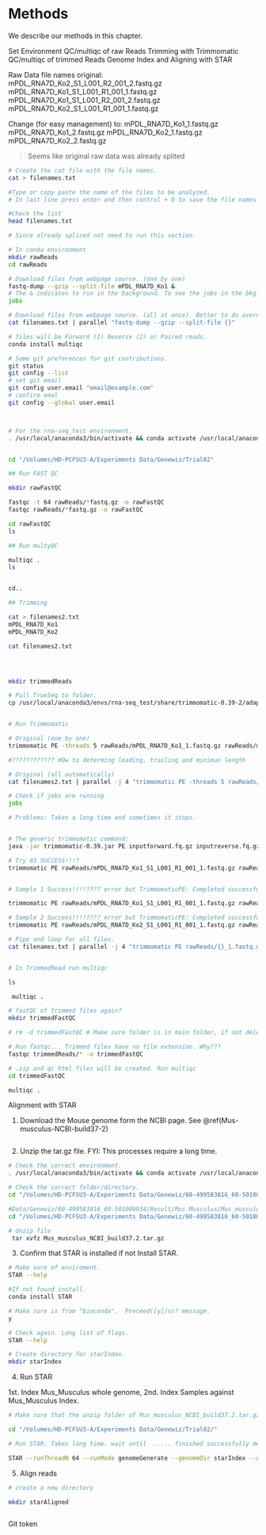 # Methods

We describe our methods in this chapter.

Set Environment
QC/multiqc of raw Reads
Trimming with Trimmomatic
QC/multiqc of trimmed Reads
Genome Index and Aligning with STAR

Raw Data file names original:   
mPDL_RNA7D_Ko2_S1_L001_R2_001_2.fastq.gz
mPDL_RNA7D_Ko1_S1_L001_R1_001_1.fastq.gz
mPDL_RNA7D_Ko1_S1_L001_R2_001_2.fastq.gz
mPDL_RNA7D_Ko2_S1_L001_R1_001_1.fastq.gz

Change (for easy management) to: 
mPDL_RNA7D_Ko1_1.fastq.gz
mPDL_RNA7D_Ko1_2.fastq.gz
mPDL_RNA7D_Ko2_1.fastq.gz
mPDL_RNA7D_Ko2_2.fastq.gz

> Seems like original raw data was already splited

```bash
# Create the cat file with the file names.
cat > filenames.txt

#Type or copy paste the name of the files to be analyzed.
# In last line press enter and then control + D to save the file names in the cat file. 

#Check the list
head filenames.txt

# Since already spliced not need to run this section. 

# In conda environment
mkdir rawReads
cd rawReads

# Download files from webpage source. (one by one)
fastq-dump --gzip --split-file mPDL_RNA7D_Ko1 &
# The & indicates to run in the background. To see the jobs in the bkg.
jobs

# Download files from webpage source. (all at once). Better to do overnight.
cat filenames.txt | parallel "fastq-dump --gzip --split-file {}"

# files will be Forward (1) Reverse (2) or Paired reads. 
conda install multiqc

```



```bash
# Some git preferences for git contributions.  
git status
git config --list
# set git email
git config user.email "email@example.com"
# confirm emal
git config --global user.email



# For the rna-seq_test environment. 
. /usr/local/anaconda3/bin/activate && conda activate /usr/local/anaconda3/envs/rna-seq_test


cd "/Volumes/HD-PCFSU3-A/Experiments Data/Genewiz/Trial02"

## Run FAST QC

mkdir rawFastQC 

fastqc -t 64 rawReads/*fastq.gz -o rawFastQC
fastqc rawReads/*fastq.gz -o rawFastQC

cd rawFastQC
ls

## Run multyQC

multiqc .
ls 


cd..

## Trimming 

cat > filenames2.txt
mPDL_RNA7D_Ko1
mPDL_RNA7D_Ko2

cat filenames2.txt




mkdir trimmedReads

# Pull TrueSeq to folder. 
cp /usr/local/anaconda3/envs/rna-seq_test/share/trimmomatic-0.39-2/adapters/TruSeq3-PE-2.fa .


# Run Trimmomatic 

# Original (one by one)
trimmomatic PE -threads 5 rawReads/mPDL_RNA7D_Ko1_1.fastq.gz rawReads/mPDL_RNA7D_Ko1_2.fastq.gz -baseout trimmedReads/mPDL_RNA7D_Ko1 ILLUMINACLIP:truSeq-PE-2.fa:2:30:10:2:keepBothReads LEADING:3 TRAILING:3 MINLEN:36 2> trimmedReads/mPDL_RNA7D_Ko1trimming.log

#???????????? HOw to determing leading, trailing and minimun length

# Original (all automatically)
cat filenames2.txt | parallel -j 4 "trimmomatic PE -threads 5 rawReads/{}_1.fastq.gz rawReads/{}_2.fastq.gz -baseout trimmedReads/{} ILLUMINACLIP:truSeq-PE-2.fa:2:30:10:2:keepBothReads LEADING:3 TRAILING:3 MINLEN:36 2> trimmedReads/{}trimming.log"

# Check if jobs are running
jobs

# Problems: Takes a long time and sometimes it stops. 


# The generic trimmomatic command:
java -jar trimmomatic-0.39.jar PE inputforward.fq.gz inputreverse.fq.gz outputforwardpaired.fq.gz outputforwardunpaired.fq.gz outputreversepaired.fq.gz outputreverseunpaired.fq.gz ILLUMINACLIP:TruSeq3-PE.fa:2:30:10:2:keepBothReads LEADING:3 TRAILING:3 MINLEN:36

# Try 03 SUCCESS!!!?
trimmomatic PE rawReads/mPDL_RNA7D_Ko1_S1_L001_R1_001_1.fastq.gz rawReads/mPDL_RNA7D_Ko1_S1_L001_R2_001_2.fastq.gz -baseout trimmedReads/mPDL_RNA7D_Ko1_S1_L001 ILLUMINACLIP:TruSeq3-PE-2.fa:2:30:10:2:keepBothReads LEADING:3 TRAILING:3 MINLEN:36 2> trimmedReads/mPDL_RNA7D_Ko1_S1_L001trimming.log


# Sample 1 Success!!!!???? error but TrimmomaticPE: Completed successfully message.  # error in TruSeq3-PE.fa (No such file or directory)... Change to TruSeq3-PE-2.fa (not tested yet)

trimmomatic PE rawReads/mPDL_RNA7D_Ko1_S1_L001_R1_001_1.fastq.gz rawReads/mPDL_RNA7D_Ko1_S1_L001_R2_001_2.fastq.gz -baseout trimmedReads/mPDL_RNA7D_Ko1_S1_L001_R1_001 ILLUMINACLIP:TruSeq3-PE-2.fa:2:30:10:2:keepBothReads LEADING:3 TRAILING:3 MINLEN:36 2> trimmedReads/mPDL_RNA7D_Ko1_S1_L001trimming.log

# Sample 2 Success!!!!???? error but TrimmomaticPE: Completed successfully message.  # error in TruSeq3-PE.fa (No such file or directory)... Change to TruSeq3-PE-2.fa (not tested yet)
trimmomatic PE rawReads/mPDL_RNA7D_Ko2_S1_L001_R1_001_1.fastq.gz rawReads/mPDL_RNA7D_Ko2_S1_L001_R2_001_2.fastq.gz -baseout trimmedReads/mPDL_RNA7D_Ko2_S1_L001_R2_001 ILLUMINACLIP:TruSeq3-PE-2.fa:2:30:10:2:keepBothReads LEADING:3 TRAILING:3 MINLEN:36 2> trimmedReads/mPDL_RNA7D_Ko2_S1_L001trimming.log

# Pipe and loop for all files.
cat filenames.txt | parallel -j 4 "trimmomatic PE rawReads/{}_1.fastq.gz rawReads/{}_2.fastq.gz -baseout trimmedReads/{} ILLUMINACLIP:TruSeq3-PE-2.fa:2:30:10:2keepBothReads LEADING:3 TRAILING:3 MINLEN:36 2> trimmedReads/{}trimming.log" #Not successful. 


# In TrimmedRead run multiqc

ls

 multiqc .

# fastQC of trimmed files again?
mkdir trimmedFastQC

# rm -d trimmedFastQC # Make sure folder is in main folder, if not delete

# Run fastqc... Trimmed files have no file extension. Why???
fastqc trimmedReads/* -o trimmedFastQC

# .zip and qc html files will be created. Run multiqc
cd trimmedFastQC

multiqc .
```


Alignment with STAR  

1. Download the Mouse genome form the NCBI page.  See \@ref(Mus-musculus-NCBI-build37-2)   
```bash

```


2. Unzip the tar.gz file. FYI: This processes require a long time.  
```bash
# Check the correct environment.
. /usr/local/anaconda3/bin/activate && conda activate /usr/local/anaconda3/envs/rna-seq_test

# Check the correct folder/directory.   
cd "/Volumes/HD-PCFSU3-A/Experiments Data/Genewiz/60-499583816_60-501009934/Result/Mus Musculus/Mus_musculus_NCBI_build37.2.tar.gz"

#Data/Genewiz/60-499583816_60-501009934/Result/Mus Musculus/Mus_musculus_NCBI_build37.2.tar.gz: Not a directory
cd "/Volumes/HD-PCFSU3-A/Experiments Data/Genewiz/60-499583816_60-501009934/Result/Mus Musculus/"

# Unzip file
 tar xvfz Mus_musculus_NCBI_build37.2.tar.gz
```

3. Confirm that STAR is installed if not Install STAR.  
```bash
# Make sure of enviroment.  
STAR --help

#If not found install.  
conda install STAR 

# Make sure is from "bioconda".  Preceed([y]/n)? message.
y

# Check again. Long list of flags.  
STAR --help

# Create directory for starIndex. 
mkdir starIndex
```

4. Run STAR  

1st. Index Mus_Musculus whole genome,
2nd. Index Samples against Mus_Musculus Index.  

```bash
# Make sure that the unzip folder of Mus_musculus_NCBI_build37.2.tar.gz (Mus_musculus) is in the same directory as environment/analysis folder in this case:  

cd "/Volumes/HD-PCFSU3-A/Experiments Data/Genewiz/Trial02/"

# Run STAR. Takes long time. wait until  ..... finished successfully message appears. if not rerun again. 

STAR --runThreadN 64 --runMode genomeGenerate --genomeDir starIndex --genomeFastaFiles Mus_musculus/NCBI/build37.2/Sequence/WholeGenomeFasta/genome.fa --sjdbGTFfile Mus_musculus/NCBI/build37.2/Annotation/Genes/genes.gtf

```
5. Align reads

```bash
# create a new directory

mkdir starAligned



```

Git token


```bash

```  



